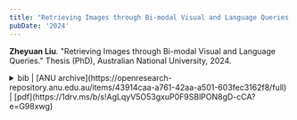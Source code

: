 ```yaml
---
title: "Retrieving Images through Bi-modal Visual and Language Queries."
pubDate: '2024'
---
```


<div class="research_h1">

__Zheyuan Liu__. "Retrieving Images through Bi-modal Visual and Language Queries."
Thesis (PhD), Australian National University, 2024.


<details>
<summary>
<span class='inline'> bib |  [ANU archive](https://openresearch-repository.anu.edu.au/items/43914caa-a761-42aa-a501-603fec3162f8/full) | [pdf](https://1drv.ms/b/s!AgLqyV5O53gxuP0F9SBlPON8gD-cCA?e=G98xwg) </span> 
</summary>
<p>
  ```bibtex
    @phdthesis{liu2024retrieving,
    title={Retrieving Images through Bi-modal Visual and Language Queries},
    author={Liu, Zheyuan},
    school={The Australian National University},
    year={2024}
  }
  ```
</p>
</details>
</div>